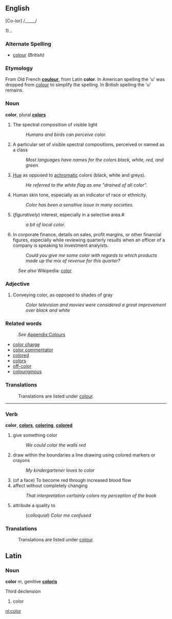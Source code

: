 ==English==

[Co-lor] /_____/

1)...

=== Alternate Spelling ===
*[[colour]] ''(British)''

=== Etymology ===
From Old French '''[[coulour]]''', from Latin '''color'''.  In American spelling the 'u' was dropped from [[colour]] to simplify the spelling. In British spelling the 'u' remains.

=== Noun ===
'''color''', plural '''[[colors]]'''

# The spectral composition of visible light
#: ''Humans and birds can perceive color.''
#  A particular set of visible spectral compositions, perceived or named as a class
#: ''Most languages have names for the colors black, white, red, and green.'' 
# [[Hue]] as opposed to [[achromatic]] colors (black, white and greys).
#: ''He referred to the white flag as one "drained of all color".''
# Human skin tone, especially as an indicator of race or ethnicity.
#: ''Color has been a sensitive issue in many societies.''
# (''figuratively'') interest, especially in a selective area.#
#: ''a bit of local color.''
# In corporate finance, details on sales, profit margins, or other financial figures, especially while reviewing quarterly results when an officer of a company is speaking to investment analyists.
#: ''Could you give me some color with regards to which products made up the mix of revenue for this quarter?''

:''See also'' Wikipedia: [[w:color|color]]

=== Adjective ===

# Conveying color, as opposed to shades of gray
#: ''Color television and movies were considered a great improvement over black and white''

=== Related words ===
:''See'' [[Wiktionary_Appendix:Colours|Appendix:Colours]]
* [[color charge]]
* [[color commentator]]
* [[colored]]
* [[colors]]
* [[off-color]]
* [[colouriginous]]

=== Translations ===
:Translations are listed under [[colour]].

----

=== Verb ===
'''color''', '''[[colors]]''', '''[[coloring]]''', '''[[colored]]'''

# give something color
#: ''We could color the walls red''
# draw within the boundaries a line drawing using colored markers or crayons
#: ''My kindergartener loves to color''
# (of a face) To become red through increased blood flow
# affect without completely changing
#: ''That interpretation certainly colors my perception of the book''
# attribute a quality to
#: (''colloquial'') ''Color me confused''

=== Translations ===
:Translations are listed under [[colour]].


==Latin==
===Noun===
'''color''' ''m'', genitive '''[[coloris]]'''

Third declension

# color

[[nl:color]]